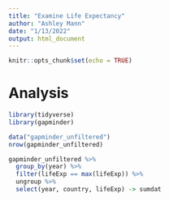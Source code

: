 ```yaml
---
title: "Examine Life Expectancy"
author: "Ashley Mann"
date: "1/13/2022"
output: html_document
---
```



```r
knitr::opts_chunk$set(echo = TRUE)
```

# Analysis 

```r
library(tidyverse)
library(gapminder)
```

```r
data("gapminder_unfiltered")
nrow(gapminder_unfiltered)
```

```r
gapminder_unfiltered %>%
  group_by(year) %>%
  filter(lifeExp == max(lifeExp)) %>%
  ungroup %>%
  select(year, country, lifeExp) -> sumdat
```

